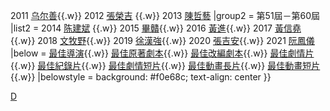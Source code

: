 {{Navbox
|name = 金馬獎最佳新導演
|titlestyle = background: #eedd82
|title = {{{1|}}}[[金馬獎]][[金馬獎最佳新導演|最佳新導演]]
|groupstyle = background: #eee8aa
|group1 = 第47屆－第50屆
|list1 = 2010 [[何蔚庭]]{{.w}} 2011 [[乌尔善]]{{.w}} 2012 [[張榮吉]] {{.w}} 2013 [[陳哲藝]]
|group2 = 第51屆－第60屆
|list2 = 2014 [[陈建斌]] {{.w}} 2015 [[畢贛]]{{.w}} 2016 [[黃進_(導演)|黃進]]{{.w}} 2017 [[黃信堯]]{{.w}} 2018 [[文牧野]]{{.w}} 2019 [[徐漢強]]{{.w}} 2020 [[張吉安]]{{.w}} 2021 [[阮鳳儀]]
|below = [[金馬獎最佳導演|最佳導演]]{{.w}} [[金馬獎最佳原著劇本|最佳原著劇本]]{{.w}} [[金馬獎最佳改編劇本|最佳改編劇本]]{{.w}} [[金馬獎最佳劇情片|最佳劇情片]]{{.w}} [[金馬獎最佳紀錄片|最佳紀錄片]]{{.w}} [[金馬獎最佳創作短片|最佳劇情短片]]{{.w}} [[金馬獎最佳動畫長片|最佳動畫長片]]{{.w}} [[金馬獎最佳動畫短片|最佳動畫短片]]{{.w}}
|belowstyle = background: #f0e68c; text-align: center
}}<noinclude>
[[Category:金馬獎模板|D]]
[[Category:金馬獎最佳新導演獲獎者| ]]
[[Category:金馬獎最佳新導演獲獎電影| ]]
</noinclude>